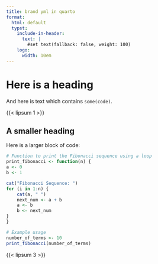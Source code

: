 ```yaml
---
title: brand yml in quarto
format:
  html: default
  typst:
    include-in-header:
      text: |
        #set text(fallback: false, weight: 100)
    logo:
      width: 10em
---
```

# Here is a heading

And here is text which contains `some(code)`.

{{< lipsum 1 >}}

## A smaller heading

Here is a larger block of code:

```r
# Function to print the Fibonacci sequence using a loop
print_fibonacci <- function(n) {
a <- 0
b <- 1

cat("Fibonacci Sequence: ")
for (i in 1:n) {
	cat(a, " ")
	next_num <- a + b
	a <- b
	b <- next_num
}
}

# Example usage
number_of_terms <- 10
print_fibonacci(number_of_terms)
```

{{< lipsum 3 >}}